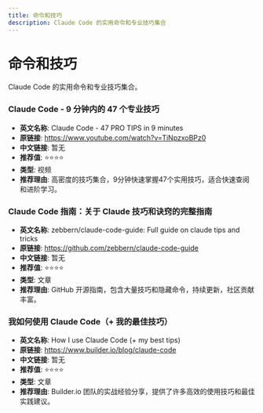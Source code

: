 ```yaml
---
title: 命令和技巧
description: Claude Code 的实用命令和专业技巧集合
---
```


# 命令和技巧

Claude Code 的实用命令和专业技巧集合。

### Claude Code - 9 分钟内的 47 个专业技巧

- **英文名称**: Claude Code - 47 PRO TIPS in 9 minutes
- **原链接**: https://www.youtube.com/watch?v=TiNpzxoBPz0
- **中文链接**: 暂无
- **推荐值**: ⭐️⭐️⭐️⭐️
- **类型**: 视频
- **推荐理由**: 高密度的技巧集合，9分钟快速掌握47个实用技巧，适合快速查阅和进阶学习。

### Claude Code 指南：关于 Claude 技巧和诀窍的完整指南

- **英文名称**: zebbern/claude-code-guide: Full guide on claude tips and tricks
- **原链接**: https://github.com/zebbern/claude-code-guide
- **中文链接**: 暂无
- **推荐值**: ⭐️⭐️⭐️⭐️
- **类型**: 文章
- **推荐理由**: GitHub 开源指南，包含大量技巧和隐藏命令，持续更新，社区贡献丰富。

### 我如何使用 Claude Code（+ 我的最佳技巧）

- **英文名称**: How I use Claude Code (+ my best tips)
- **原链接**: https://www.builder.io/blog/claude-code
- **中文链接**: 暂无
- **推荐值**: ⭐️⭐️⭐️⭐️
- **类型**: 文章
- **推荐理由**: Builder.io 团队的实战经验分享，提供了许多高效的使用技巧和最佳实践建议。
